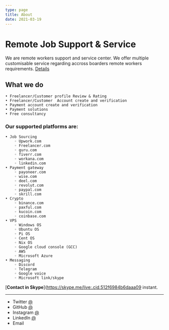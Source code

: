```yaml
---
type: page
title: About
date: 2021-03-19
---
```


# Remote Job Support & Service

We are remote workers support and service center. We offer multiple customisable service regarding accross boarders remote workers requirements.  [Details](https://m.bdmeter.info) 


## What we do

    • Freelancer/Customer profile Review & Rating 
    • Freelancer/Customer  Account create and verification 
    • Payment account create and verification
    • Payment solutions
    • Free consultancy 


### Our supported platforms are: 

    • Job Sourcing
        ◦ Upwork.com
        ◦ Freelancer.com
        ◦ guru.com
        ◦ fiverr.com
        ◦ workana.com
        ◦ linkedin.com
    • Payment gateway
        ◦ payoneer.com
        ◦ wise.com
        ◦ deel.com
        ◦ revolut.com
        ◦ paypal.com
        ◦ skrill.com
    • Crypto
        ◦ binance.com
        ◦ paxful.com
        ◦ kucoin.com
        ◦ coinbase.com
    • VPS
        ◦ Windows OS
        ◦ Ubuntu OS
        ◦ Pi OS
        ◦ Cent OS
        ◦ Nix OS
        ◦ Google cloud console (GCC)
        ◦ AWS
        ◦ Microsoft Azure
    • Messaging
        ◦ Discord
        ◦ Telegram
        ◦ Google voice
        ◦ Microsoft link/skype




[**Contact in Skype**](https://skype.me/live:.cid.512f6984b6daaa09 instant.

---

- Twitter [@](https://twitter.com/)
- GitHub [@](https://github.com/)
- Instagram [@](https://instagram.com/)
- LinkedIn [@](https://www.linkedin.com/in//)
- Email 
